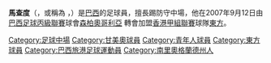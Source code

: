 {{BLP unsourced|time=2008-12-12}}

{{Football player infobox
| playername = 馬查度
| image = 
| fullname = Machado, Djair Baptista
| height = 1.89米
| weight = 82公斤
| nickname = Djair
| dateofbirth = 1978年12月24日
| cityofbirth = [[南卡希亞斯|南卡希亞斯]]
| countryofbirth = [[巴西|巴西]]
| currentclub = 
| clubnumber = 
| position = 防守中場, 中堅
| youthyears = 
| youthclubs = 
| years = 1996–2000 <br /> 2000–2001 <br /> 2001–2003 <br /> 2003–2004 <br /> 2004–2006 <br /> 2006–2007 <br /> 2007–2009
| clubs = [[甘美奧|甘美奧]] <br /> [[青年人體育會|青年人]] <br /> [[貝倫足球會|比蘭倫斯]] <br /> [[卡法薩巴夏普爾足球會|卡法沙巴夏普爾]] <br /> {{tsl|en|São Raimundo Esporte Clube||聖瑞蒙度}} <br /> [[森柏奧哥利亞足球會|森柏奧哥利亞]] <br /> [[東方足球隊|東方]]
| caps(goals) = ? (?) <br /> ? (?) <br /> ? (?) <br /> ? (?) <br /> ? (?) <br /> ? (?) <br /> 3 (0)
| nationalyears = 
| nationalteam = 
| nationalcaps(goals) =
| pcupdate = 2007年10月10日
| ntupdate = }}

'''馬查度'''（{{lang|pt|'''Djair Baptista Machado'''}}，或稱為 {{lang|pt|'''Djair'''}}，{{bd|1978年|12月24日|catIdx=L}}）是[[巴西|巴西]]的足球員，擅長踢防守中場，他在2007年9月12日由[[巴西足球丙級聯賽|巴西足球丙級聯賽]]球會[[森柏奧哥利亞足球會|森柏奧哥利亞]] 轉會加盟[[香港甲組足球聯賽|香港甲組聯賽]]球隊[[東方足球隊|東方]]。

{{DEFAULTSORT:Djair, Baptista Machado}}

[[Category:足球中場|Category:足球中場]]
[[Category:甘美奧球員|Category:甘美奧球員]]
[[Category:青年人球員|Category:青年人球員]]
[[Category:東方球員|Category:東方球員]]
[[Category:巴西旅港足球運動員|Category:巴西旅港足球運動員]]
[[Category:南里奧格蘭德州人|Category:南里奧格蘭德州人]]